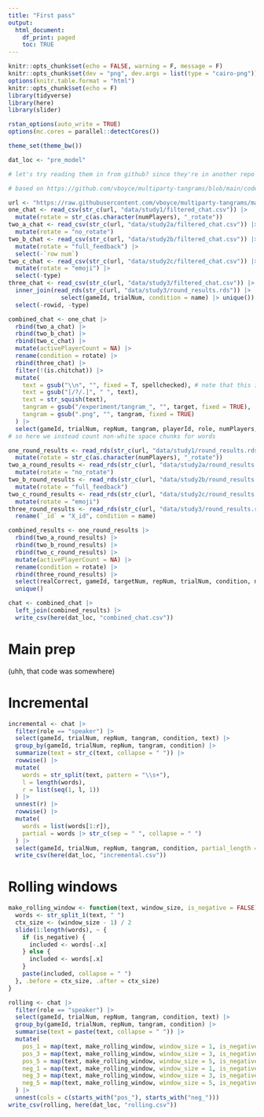 ```yaml
---
title: "First pass"
output:
  html_document:
    df_print: paged
    toc: TRUE
---
```


```r
knitr::opts_chunk$set(echo = FALSE, warning = F, message = F)
knitr::opts_chunk$set(dev = "png", dev.args = list(type = "cairo-png"))
options(knitr.table.format = "html")
knitr::opts_chunk$set(echo = F)
library(tidyverse)
library(here)
library(slider)

rstan_options(auto_write = TRUE)
options(mc.cores = parallel::detectCores())

theme_set(theme_bw())

dat_loc <- "pre_model"
```

```r
# let's try reading them in from github? since they're in another repo

# based on https://github.com/vboyce/multiparty-tangrams/blob/main/code/prep_ms.R

url <- "https://raw.githubusercontent.com/vboyce/multiparty-tangrams/main/"
one_chat <- read_csv(str_c(url, "data/study1/filtered_chat.csv")) |> 
  mutate(rotate = str_c(as.character(numPlayers), "_rotate"))
two_a_chat <- read_csv(str_c(url, "data/study2a/filtered_chat.csv")) |> 
  mutate(rotate = "no_rotate")
two_b_chat <- read_csv(str_c(url, "data/study2b/filtered_chat.csv")) |>
  mutate(rotate = "full_feedback") |>
  select(-`row num`)
two_c_chat <- read_csv(str_c(url, "data/study2c/filtered_chat.csv")) |>
  mutate(rotate = "emoji") |>
  select(-type)
three_chat <- read_csv(str_c(url, "data/study3/filtered_chat.csv")) |>
  inner_join(read_rds(str_c(url, "data/study3/round_results.rds")) |> 
               select(gameId, trialNum, condition = name) |> unique()) |>
  select(-rowid, -type)

combined_chat <- one_chat |>
  rbind(two_a_chat) |>
  rbind(two_b_chat) |>
  rbind(two_c_chat) |>
  mutate(activePlayerCount = NA) |>
  rename(condition = rotate) |>
  rbind(three_chat) |>
  filter(!(is.chitchat)) |>
  mutate(
    text = gsub("\\n", "", fixed = T, spellchecked), # note that this is using spellcorrected version!!!!
    text = gsub("[/?/.]", " ", text),
    text = str_squish(text),
    tangram = gsub("/experiment/tangram_", "", target, fixed = TRUE),
    tangram = gsub(".png", "", tangram, fixed = TRUE)
  ) |> 
  select(gameId, trialNum, repNum, tangram, playerId, role, numPlayers, text, condition)
# so here we instead count non-white space chunks for words

one_round_results <- read_rds(str_c(url, "data/study1/round_results.rds")) |> 
  mutate(rotate = str_c(as.character(numPlayers), "_rotate"))
two_a_round_results <- read_rds(str_c(url, "data/study2a/round_results.rds")) |> 
  mutate(rotate = "no_rotate")
two_b_round_results <- read_rds(str_c(url, "data/study2b/round_results.rds")) |> 
  mutate(rotate = "full_feedback")
two_c_round_results <- read_rds(str_c(url, "data/study2c/round_results.rds")) |> 
  mutate(rotate = "emoji")
three_round_results <- read_rds(str_c(url, "data/study3/round_results.rds")) |> 
  rename(`_id` = "X_id", condition = name)

combined_results <- one_round_results |>
  rbind(two_a_round_results) |>
  rbind(two_b_round_results) |>
  rbind(two_c_round_results) |>
  mutate(activePlayerCount = NA) |>
  rename(condition = rotate) |>
  rbind(three_round_results) |>
  select(realCorrect, gameId, targetNum, repNum, trialNum, condition, numPlayers, activePlayerCount) |>
  unique()

chat <- combined_chat |>
  left_join(combined_results) |>
  write_csv(here(dat_loc, "combined_chat.csv"))
```

# Main prep
(uhh, that code was somewhere)

# Incremental

```r
incremental <- chat |>
  filter(role == "speaker") |>
  select(gameId, trialNum, repNum, tangram, condition, text) |>
  group_by(gameId, trialNum, repNum, tangram, condition) |>
  summarize(text = str_c(text, collapse = " ")) |>
  rowwise() |>
  mutate(
    words = str_split(text, pattern = "\\s+"),
    l = length(words),
    r = list(seq(1, l, 1))
  ) |>
  unnest(r) |>
  rowwise() |>
  mutate(
    words = list(words[1:r]),
    partial = words |> str_c(sep = " ", collapse = " ")
  ) |>
  select(gameId, trialNum, repNum, tangram, condition, partial_length = r, partial, text) |>
  write_csv(here(dat_loc, "incremental.csv"))
```


# Rolling windows

```r
make_rolling_window <- function(text, window_size, is_negative = FALSE) {
  words <- str_split_1(text, " ")
  ctx_size <- (window_size - 1) / 2
  slide(1:length(words), ~ {
    if (is_negative) {
      included <- words[-.x]
    } else {
      included <- words[.x]
    }
    paste(included, collapse = " ")
  }, .before = ctx_size, .after = ctx_size)
}

rolling <- chat |>
  filter(role == "speaker") |>
  select(gameId, trialNum, repNum, tangram, condition, text) |>
  group_by(gameId, trialNum, repNum, tangram, condition) |>
  summarise(text = paste(text, collapse = " ")) |>
  mutate(
    pos_1 = map(text, make_rolling_window, window_size = 1, is_negative = FALSE),
    pos_3 = map(text, make_rolling_window, window_size = 3, is_negative = FALSE),
    pos_5 = map(text, make_rolling_window, window_size = 5, is_negative = FALSE),
    neg_1 = map(text, make_rolling_window, window_size = 1, is_negative = TRUE),
    neg_3 = map(text, make_rolling_window, window_size = 3, is_negative = TRUE),
    neg_5 = map(text, make_rolling_window, window_size = 5, is_negative = TRUE),
  ) |>
  unnest(cols = c(starts_with("pos_"), starts_with("neg_")))
write_csv(rolling, here(dat_loc, "rolling.csv"))
```

